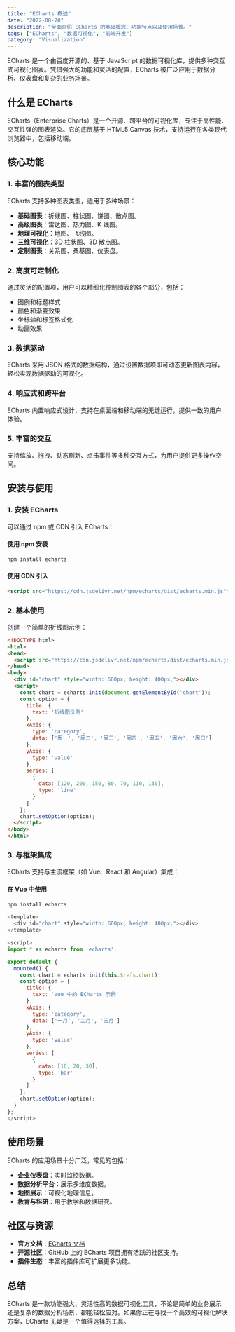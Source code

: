 ```yaml
---
title: "ECharts 概述"
date: "2022-08-20"
description: "全面介绍 ECharts 的基础概念、功能特点以及使用场景。"
tags: ["ECharts", "数据可视化", "前端开发"]
category: "Visualization"
---
```


ECharts 是一个由百度开源的、基于 JavaScript 的数据可视化库，提供多种交互式可视化图表。凭借强大的功能和灵活的配置，ECharts 被广泛应用于数据分析、仪表盘和复杂的业务场景。

## 什么是 ECharts

ECharts（Enterprise Charts）是一个开源、跨平台的可视化库，专注于高性能、交互性强的图表渲染。它的底层基于 HTML5 Canvas 技术，支持运行在各类现代浏览器中，包括移动端。

## 核心功能

### 1. 丰富的图表类型
ECharts 支持多种图表类型，适用于多种场景：

- **基础图表**：折线图、柱状图、饼图、散点图。
- **高级图表**：雷达图、热力图、K 线图。
- **地理可视化**：地图、飞线图。
- **三维可视化**：3D 柱状图、3D 散点图。
- **定制图表**：关系图、桑基图、仪表盘。

### 2. 高度可定制化
通过灵活的配置项，用户可以精细化控制图表的各个部分，包括：

- 图例和标题样式
- 颜色和渐变效果
- 坐标轴和标签格式化
- 动画效果

### 3. 数据驱动
ECharts 采用 JSON 格式的数据结构，通过设置数据项即可动态更新图表内容，轻松实现数据驱动的可视化。

### 4. 响应式和跨平台
ECharts 内置响应式设计，支持在桌面端和移动端的无缝运行，提供一致的用户体验。

### 5. 丰富的交互
支持缩放、拖拽、动态刷新、点击事件等多种交互方式，为用户提供更多操作空间。

## 安装与使用

### 1. 安装 ECharts
可以通过 npm 或 CDN 引入 ECharts：

#### 使用 npm 安装
```bash
npm install echarts
```

#### 使用 CDN 引入
```html
<script src="https://cdn.jsdelivr.net/npm/echarts/dist/echarts.min.js"></script>
```

### 2. 基本使用
创建一个简单的折线图示例：

```html
<!DOCTYPE html>
<html>
<head>
  <script src="https://cdn.jsdelivr.net/npm/echarts/dist/echarts.min.js"></script>
</head>
<body>
  <div id="chart" style="width: 600px; height: 400px;"></div>
  <script>
    const chart = echarts.init(document.getElementById('chart'));
    const option = {
      title: {
        text: '折线图示例'
      },
      xAxis: {
        type: 'category',
        data: ['周一', '周二', '周三', '周四', '周五', '周六', '周日']
      },
      yAxis: {
        type: 'value'
      },
      series: [
        {
          data: [120, 200, 150, 80, 70, 110, 130],
          type: 'line'
        }
      ]
    };
    chart.setOption(option);
  </script>
</body>
</html>
```

### 3. 与框架集成
ECharts 支持与主流框架（如 Vue、React 和 Angular）集成：

#### 在 Vue 中使用
```bash
npm install echarts
```

```javascript
<template>
  <div id="chart" style="width: 600px; height: 400px;"></div>
</template>

<script>
import * as echarts from 'echarts';

export default {
  mounted() {
    const chart = echarts.init(this.$refs.chart);
    const option = {
      title: {
        text: 'Vue 中的 ECharts 示例'
      },
      xAxis: {
        type: 'category',
        data: ['一月', '二月', '三月']
      },
      yAxis: {
        type: 'value'
      },
      series: [
        {
          data: [10, 20, 30],
          type: 'bar'
        }
      ]
    };
    chart.setOption(option);
  }
};
</script>
```

## 使用场景

ECharts 的应用场景十分广泛，常见的包括：

- **企业仪表盘**：实时监控数据。
- **数据分析平台**：展示多维度数据。
- **地图展示**：可视化地理信息。
- **教育与科研**：用于教学和数据研究。

## 社区与资源

- **官方文档**：[ECharts 文档](https://echarts.apache.org/zh/index.html)
- **开源社区**：GitHub 上的 ECharts 项目拥有活跃的社区支持。
- **插件生态**：丰富的插件库可扩展更多功能。

## 总结

ECharts 是一款功能强大、灵活性高的数据可视化工具，不论是简单的业务展示还是复杂的数据分析场景，都能轻松应对。如果你正在寻找一个高效的可视化解决方案，ECharts 无疑是一个值得选择的工具。
